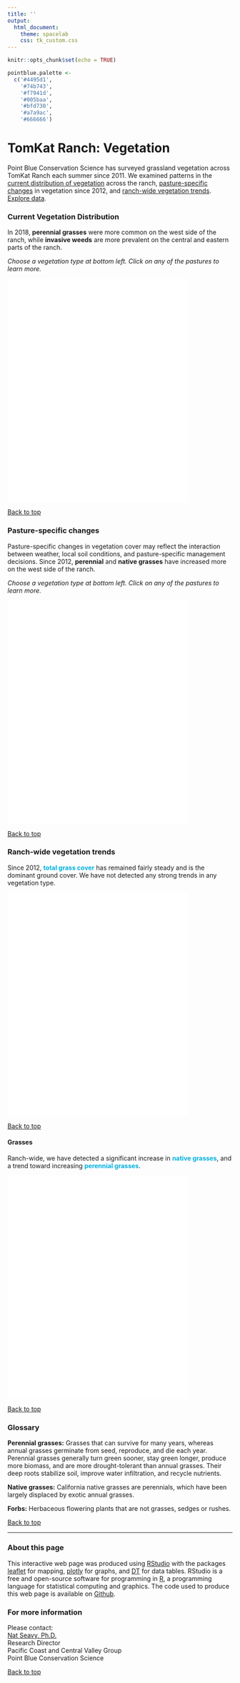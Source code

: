 ```yaml
---
title: ''
output:
  html_document:
    theme: spacelab
    css: tk_custom.css 
---
```


```r
knitr::opts_chunk$set(echo = TRUE)

pointblue.palette <-
  c('#4495d1',
    '#74b743',
    '#f7941d',
    '#005baa',
    '#bfd730',
    '#a7a9ac',
    '#666666')
```

<a id="top"></a>

TomKat Ranch: Vegetation
===============================
Point Blue Conservation Science has surveyed grassland vegetation across TomKat Ranch each summer since 2011. We examined patterns in the [current distribution of vegetation](#distribution) across the ranch, [pasture-specific changes](#diff) in vegetation since 2012, and [ranch-wide vegetation trends](#trends). [Explore data](#table).

<a id='distribution'></a>

### Current Vegetation Distribution 

In 2018, <b>perennial grasses</b> were more common on the west side of the ranch, while <b>invasive weeds</b> are more prevalent on the central and eastern parts of the ranch.


<i>Choose a vegetation type at bottom left. Click on any of the pastures to learn more.</i>


<iframe src="./widgets/vegetation_map1.html" style="border: none;" width = 80%; height = 500px;></iframe>


[Back to top](#top)


<a id='diff'></a>

### Pasture-specific changes  
Pasture-specific changes in vegetation cover may reflect the interaction between weather, local soil conditions, and pasture-specific management decisions. Since 2012, <b>perennial</b> and <b>native grasses</b> have increased more on the west side of the ranch.


<i>Choose a vegetation type at bottom left. Click on any of the pastures to learn more.</i>


<iframe src="./widgets/vegetation_map2.html" style="border: none;" width = 80%; height = 500px;></iframe>


[Back to top](#top)


<a id='trends'></a>

### Ranch-wide vegetation trends
  
Since 2012, <font color='`r pointblue.palette[1]`'><b>total grass cover</b></font> has remained fairly steady and is the dominant ground cover. We have not detected any strong trends in any vegetation type.


<iframe src="./widgets/vegetation_graph1.html" style="border: none;" width = 80%; height = 500px;></iframe>


[Back to top](#top)


#### Grasses  

Ranch-wide, we have detected a significant increase in <font color='`r pointblue.palette[3]`'><b>native grasses</b></font>, and a trend toward increasing <font color='`r pointblue.palette[2]`'><b>perennial grasses</b></font>.


<iframe src="./widgets/vegetation_graph2.html" style="border: none;" width = 80%; height = 500px;></iframe>


[Back to top](#top)


### Glossary

**Perennial grasses:** Grasses that can survive for many years, whereas annual grasses germinate from seed, reproduce, and die each year. Perennial grasses generally turn green sooner, stay green longer, produce more biomass, and are more drought-tolerant than annual grasses. Their deep roots stabilize soil, improve water infiltration, and recycle nutrients. 

**Native grasses:** California native grasses are perennials, which have been largely displaced by exotic annual grasses.

**Forbs:** Herbaceous flowering plants that are not grasses, sedges or rushes.

[Back to top](#top)


-------------
### About this page

This interactive web page was produced using [RStudio](https://www.rstudio.com) with the packages [leaflet](http://rstudio.github.io/leaflet/) for mapping, [plotly](https://plot.ly/ggplot2/) for graphs, and [DT](https://rstudio.github.io/DT/) for data tables. RStudio is a free and open-source software for programming in [R](https://www.R-project.org/), a programming language for statistical computing and graphics. The code used to produce this web page is available on [Github](https://github.com/pointblue/state-of-the-ranch/blob/master/vegetation.Rmd).


### For more information

Please contact:  
[Nat Seavy, Ph.D.](mailto:nseavy@pointblue.org)  
Research Director  
Pacific Coast and Central Valley Group  
Point Blue Conservation Science  


[Back to top](#top)
